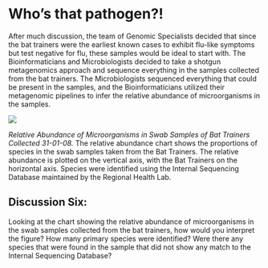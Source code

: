 # Who’s that pathogen?!

After much discussion, the team of Genomic Specialists decided that since the bat trainers were the earliest known cases to exhibit flu-like symptoms but test negative for flu, these samples would be ideal to start with. The Bioinformaticians and Microbiologists decided to take a shotgun metagenomics approach and sequence everything in the samples collected from the bat trainers. The Microbiologists sequenced everything that could be present in the samples, and the Bioinformaticians utilized their metagenomic pipelines to infer the relative abundance of microorganisms in the samples.

![](../images/relabundance_1.jpeg)

*Relative Abundance of Microorganisms in Swab Samples of Bat Trainers Collected 31-01-08.*
The relative abundance chart shows the proportions of species in the swab samples taken from the Bat Trainers. The relative abundance is plotted on the vertical axis, with the Bat Trainers on the horizontal axis. Species were identified using the Internal Sequencing Database maintained by the Regional Health Lab.

## Discussion Six:

Looking at the chart showing the relative abundance of microorganisms in the swab samples collected from the bat trainers, how would you interpret the figure? How many primary species were identified? Were there any species that were found in the sample that did not show any match to the Internal Sequencing Database?